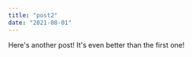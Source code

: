 ---
title: "post2"
date: "2021-08-01"
---

Here's another post! It's even better than the first one!